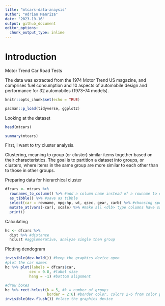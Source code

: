 ```yaml
---
title: "mtcars-data-anaysis"
author: "Adrian Manriza"
date: "2023-10-16"
output: github_document
editor_options: 
  chunk_output_type: inline
---
```


# Introduction

Motor Trend Car Road Tests

The data was extracted from the 1974 Motor Trend US magazine, and comprises fuel consumption and 10 aspects of automobile design and performance for 32 automobiles (1973–74 models).

```r
knitr::opts_chunk$set(echo = TRUE)

pacman::p_load(tidyverse, ggplot2)
```

Looking at the dataset

```r
head(mtcars)
```

```r
summary(mtcars)
```

First, I want to try cluster analysis.

Clustering, meaning to group (or cluster) similar items together based on their characteristics. 
The goal is to partition a dataset into groups, or clusters, where items in the same group are more similar to each other than to those in other groups.

Preparing data for hierarchical cluster

```r
dfcars <- mtcars %>%
  rownames_to_column() %>% #add a column name instead of a rowname to car names
  as_tibble() %>% #save as tibble
  select(car = rowname, mpg:hp, wt, qsec, gear, carb) %>% #choosing specific columns
  mutate_at(vars(-car), scale) %>% #make all <dlb> type columns have same scale using z-score
  print()
```

Calculating

```r
hc <- dfcars %>%
  dist %>% #distance
  hclust #agglomerative, analyze single then group
```

Plotting dendogram

```r
invisible(dev.hold()) #keep the graphics device open
#plot the car names
hc %>% plot(labels = dfcars$car, 
           cex = 0.8, #label size
           hang = -1) #bottom alignment

#draw boxes
hc %>% rect.hclust(k = 5, #k = number of groups
                   border = 2:6) #border color, colors 2-6 from color palette
invisible(dev.flush()) #close the graphics device
```

